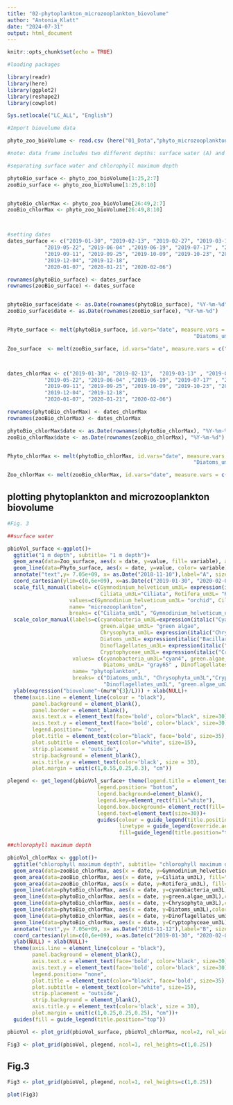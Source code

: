 ---
title: "02-phytoplankton_microzooplankton_biovolume"
author: "Antonia_Klatt"
date: "2024-07-31"
output: html_document
---

```{r}
knitr::opts_chunk$set(echo = TRUE)

#loading packages

library(readr)
library(here)
library(ggplot2)
library(reshape2)
library(cowplot)

Sys.setlocale("LC_ALL", "English")

#Import biovolume data

phyto_zoo_bioVolume <- read.csv (here("01_Data","phyto_microzooplankton_biovolume_ROT19.csv"), header = TRUE , sep = ";" , stringsAsFactors = FALSE, na.strings = "#NV")

#note: data frame includes two different depths: surface water (A) and chlorophyll maximum depth (B)

#separating surface water and chlorophyll maximum depth

phytoBio_surface <- phyto_zoo_bioVolume[1:25,2:7]
zooBio_surface <- phyto_zoo_bioVolume[1:25,8:10]


phytoBio_chlorMax <- phyto_zoo_bioVolume[26:49,2:7]
zooBio_chlorMax <- phyto_zoo_bioVolume[26:49,8:10]



#setting dates
dates_surface <- c("2019-01-30", "2019-02-13", "2019-02-27", "2019-03-13" , "2019-03-27", "2019-04-10" ,"2019-04-24" ,"2019-05-08",
            "2019-05-22", "2019-06-04" ,"2019-06-19", "2019-07-17" , "2019-07-29", "2019-08-14",
            "2019-09-11", "2019-09-25", "2019-10-09", "2019-10-23", "2019-11-06", "2019-11-20", 
            "2019-12-04", "2019-12-18",
            "2020-01-07", "2020-01-21", "2020-02-06")

rownames(phytoBio_surface) <- dates_surface
rownames(zooBio_surface) <- dates_surface


phytoBio_surface$date <- as.Date(rownames(phytoBio_surface), "%Y-%m-%d")
zooBio_surface$date <- as.Date(rownames(zooBio_surface), "%Y-%m-%d")


Phyto_surface <- melt(phytoBio_surface, id.vars="date", measure.vars = c("cyanobacteria_um3L",  "green.algae_um3L", "Chrysophyta_um3L",
                                                            "Diatoms_um3L", "Dinoflagellates_um3L", "Cryptophyceae_um3L"))

Zoo_surface  <- melt(zooBio_surface, id.vars="date", measure.vars = c("Ciliata_um3L","Rotifera_um3L", "Gymnodinium_helveticum_um3L"))



dates_chlorMax <- c("2019-01-30", "2019-02-13",  "2019-03-13" , "2019-03-27", "2019-04-10" ,"2019-04-24" ,"2019-05-08",
            "2019-05-22", "2019-06-04" ,"2019-06-19", "2019-07-17" , "2019-07-29", "2019-08-14",
            "2019-09-11", "2019-09-25", "2019-10-09", "2019-10-23", "2019-11-06", "2019-11-20", 
            "2019-12-04", "2019-12-18",
            "2020-01-07", "2020-01-21", "2020-02-06")                              

rownames(phytoBio_chlorMax) <- dates_chlorMax
rownames(zooBio_chlorMax) <- dates_chlorMax

phytoBio_chlorMax$date <- as.Date(rownames(phytoBio_chlorMax), "%Y-%m-%d")
zooBio_chlorMax$date <- as.Date(rownames(zooBio_chlorMax), "%Y-%m-%d")


Phyto_chlorMax <- melt(phytoBio_chlorMax, id.vars="date", measure.vars = c("cyanobacteria_um3L",  "green.algae_um3L", "Chrysophyta_um3L",
                                                            "Diatoms_um3L", "Dinoflagellates_um3L", "Cryptophyceae_um3L"))

Zoo_chlorMax <- melt(zooBio_chlorMax, id.vars="date", measure.vars = c("Ciliata_um3L","Rotifera_um3L", "Gymnodinium_helveticum_um3L"))

```

## plotting phytoplankton and microzooplankton biovolume

```{r}

#Fig. 3

##surface water

pbioVol_surface <-ggplot()+
  ggtitle("1 m depth", subtitle= "1 m depth")+
  geom_area(data=Zoo_surface, aes(x = date, y=value, fill= variable), alpha=0.275)+
  geom_line(data=Phyto_surface, aes(x = date, y=value, color= variable),linewidth=1.175)+
  annotate("text",y= 7.05e+09, x= as.Date("2018-11-10"),label="A", size=15, fontface=2, color="black")+
  coord_cartesian(ylim=c(0,6e+09), x=as.Date(c("2019-01-30", "2020-02-06")),clip="off")+
  scale_fill_manual(labels= c(Gymnodinium_helveticum_um3L= expression(italic("Gymnodinium helveticum")), 
                              Ciliata_um3L="Ciliata", Rotifera_um3L= "Rotifera"),
                    values=c(Gymnodinium_helveticum_um3L= "orchid", Ciliata_um3L= "lightskyblue3", Rotifera_um3L= "yellow3"),
                    name= "microzooplankton",
                    breaks= c("Ciliata_um3L", "Gymnodinium_helveticum_um3L", "Rotifera_um3L"))+
  scale_color_manual(labels=c(cyanobacteria_um3L=expression(italic("Cyanophyceae")), 
                              green.algae_um3L= "green algae", 
                              Chrysophyta_um3L= expression(italic("Chrysophyceae")), 
                              Diatoms_um3L= expression(italic("Bacillariophyceae")),  
                              Dinoflagellates_um3L= expression(italic("Dinophyceae")), 
                              Cryptophyceae_um3L= expression(italic("Cryptophyceae"))), 
                     values= c(cyanobacteria_um3L="cyan4", green.algae_um3L="green3", Chrysophyta_um3L="darkgoldenrod1",
                               Diatoms_um3L= "gray65" , Dinoflagellates_um3L= "salmon", Cryptophyceae_um3L= "maroon4"),
                     name= "phytoplankton",
                     breaks= c("Diatoms_um3L", "Chrysophyta_um3L","Cryptophyceae_um3L", "cyanobacteria_um3L", 
                               "Dinoflagellates_um3L", "green.algae_um3L"))+
  ylab(expression("biovolume"~(mu*m^{3}/L))) + xlab(NULL)+ 
  theme(axis.line = element_line(colour = "black"),
        panel.background = element_blank(),
        panel.border = element_blank(),
        axis.text.x = element_text(face='bold', color="black", size=30),
        axis.text.y = element_text(face='bold', color='black', size=30),
        legend.position= "none",
        plot.title = element_text(color="black", face='bold', size=35),
        plot.subtitle = element_text(color="white", size=15),
        strip.placement = "outside",
        strip.background = element_blank(),
        axis.title.y = element_text(color='black', size = 30),
        plot.margin = unit(c(1,0.55,0.25,0.3), "cm"))

plegend <- get_legend(pbioVol_surface+ theme(legend.title = element_text(size=30, face= "bold"),
                             legend.position= "bottom",
                             legend.background=element_blank(),
                             legend.key=element_rect(fill="white"),
                             legend.box.background= element_rect(fill= "white", color="black"),
                             legend.text=element_text(size=30))+
                             guides(colour = guide_legend(title.position="top", override.aes = list(linewidth=3), nrow=2),
                                    linetype = guide_legend(override.aes = list(size = 4)),
                                    fill=guide_legend(title.position="top")))

##chlorophyll maximum depth

pbioVol_chlorMax <- ggplot()+
  ggtitle("chlorophyll maximum depth", subtitle= "chlorophyll maximum depth")+
  geom_area(data=zooBio_chlorMax, aes(x = date, y=Gymnodinium_helveticum_um3L), fill="orchid" , alpha=0.275)+
  geom_area(data=zooBio_chlorMax, aes(x = date, y=Ciliata_um3L), fill="lightskyblue3" , alpha=0.275)+
  geom_area(data=zooBio_chlorMax, aes(x = date, y=Rotifera_um3L), fill="yellow3" , alpha=0.275)+  
  geom_line(data=phytoBio_chlorMax, aes(x = date, y=cyanobacteria_um3L),color="cyan4", linewidth=1.175)+
  geom_line(data=phytoBio_chlorMax, aes(x = date, y=green.algae_um3L),color="green3", linewidth=1.175)+
  geom_line(data=phytoBio_chlorMax, aes(x = date, y=Chrysophyta_um3L),color="darkgoldenrod1", linewidth=1.175)+
  geom_line(data=phytoBio_chlorMax, aes(x = date, y=Diatoms_um3L),color="gray65", linewidth=1.175)+
  geom_line(data=phytoBio_chlorMax, aes(x = date, y=Dinoflagellates_um3L),color="salmon", linewidth=1.175)+
  geom_line(data=phytoBio_chlorMax, aes(x = date, y=Cryptophyceae_um3L),color="maroon4", linewidth=1.175)+
  annotate("text",y= 7.05e+09, x= as.Date("2018-11-12"),label="B", size=15, fontface=2, color="black")+
  coord_cartesian(ylim=c(0,6e+09), x=as.Date(c("2019-01-30", "2020-02-06")),clip="off")+
  ylab(NULL) + xlab(NULL)+ 
  theme(axis.line = element_line(colour = "black"),
        panel.background = element_blank(),
        axis.text.x = element_text(face='bold', color='black', size=30),
        axis.text.y = element_text(face='bold', color='black', size=30),
        legend.position= "none",
        plot.title = element_text(color="black", face='bold', size=35),
        plot.subtitle = element_text(color="white", size=15),
        strip.placement = "outside",
        strip.background = element_blank(),
        axis.title.y = element_text(color='black', size = 30),
        plot.margin = unit(c(1,0.25,0.25,0.25), "cm"))+
  guides(fill = guide_legend(title.position="top"))

pbioVol <- plot_grid(pbioVol_surface, pbioVol_chlorMax, ncol=2, rel_widths =c(1.05,1), align="h", axis="lr") 

Fig3 <- plot_grid(pbioVol, plegend, ncol=1, rel_heights=c(1,0.25)) 

```

## Fig.3

```{r, fig.width = 25, fig.height = 10, echo=FALSE}

Fig3 <- plot_grid(pbioVol, plegend, ncol=1, rel_heights=c(1,0.25)) 

plot(Fig3)


```

